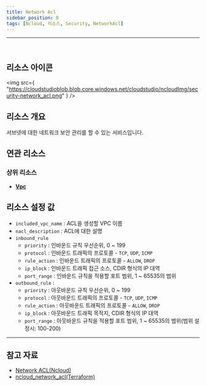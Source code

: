 ```yaml
---
title: Network Acl
sidebar_position: 0
tags: [Ncloud, 리소스, Security, NetworkAcl]
---
```


<hr />
<br />

## 리소스 아이콘

<img
    src={
        "https://cloudstudioblob.blob.core.windows.net/cloudstudio/ncloudImg/security-network_acl.png"
    }
/>

## 리소스 개요

서브넷에 대한 네트워크 보안 관리를 할 수 있는 서비스입니다.

## 연관 리소스

### 상위 리소스

-   [**Vpc**](https://docs.cstudio.app/docs/resource/ncloud/Networking/Vpc)

## 리소스 설정 값

-   `included_vpc_name` : ACL을 생성할 VPC 이름
-   `nacl_description` : ACL에 대한 설명
-   `inbound_rule`
    -   `priority` : 인바운드 규칙 우선순위, 0 ~ 199
    -   `protocol` : 인바운드 트래픽의 프로토콜 - `TCP`, `UDP`, `ICMP`
    -   `rule_action` : 인바운드 트래픽의 프로토콜 - `ALLOW`, `DROP`
    -   `ip_block` : 인바운드 트래픽 접근 소스, CDIR 형식의 IP 대역
    -   `port_range` : 인바운드 규칙을 적용할 포트 범위, 1 ~ 65535의 범위
-   `outbound_rule` :
    -   `priority` : 아웃바운드 규칙 우선순위, 0 ~ 199
    -   `protocol` : 아웃바운드 트래픽의 프로토콜 - `TCP`, `UDP`, `ICMP`
    -   `rule_action` : 아웃바운드 트래픽의 프로토콜 - `ALLOW`, `DROP`
    -   `ip_block` : 아웃바운드 트래픽 목적지, CDIR 형식의 IP 대역
    -   `port_range` : 아웃바운드 규칙을 적용할 포트 범위, 1 ~ 65535의 범위(범위 설정시: 100-200)

---

## 참고 자료

-   [Network ACL(Ncloud)](https://guide.ncloud-docs.com/docs/vpc-nacl-vpc)
-   [ncloud_network_acl(Terraform)](https://registry.terraform.io/providers/NaverCloudPlatform/ncloud/latest/docs/resources/network_acl)

